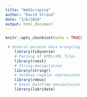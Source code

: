 ```yaml
---
title: "WebScraping"
author: "David Stroud"
date: "3/6/2018"
output: html_document
---
```


```r
knitr::opts_chunk$set(echo = TRUE)
```

```r
 # General-purpose data wrangling
    library(tidyverse)  
    # Parsing of HTML/XML files  
    library(rvest)    
    # String manipulation
    library(stringr)   
    # Verbose regular expressions
    library(rebus)     
    # Eases DateTime manipulation
    library(lubridate)
```

